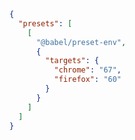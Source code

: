 ```json
{
  "presets": [
    [
      "@babel/preset-env",
      {
        "targets": {
          "chrome": "67",
          "firefox": "60"
        }
      }
    ]
  ]
}
```
